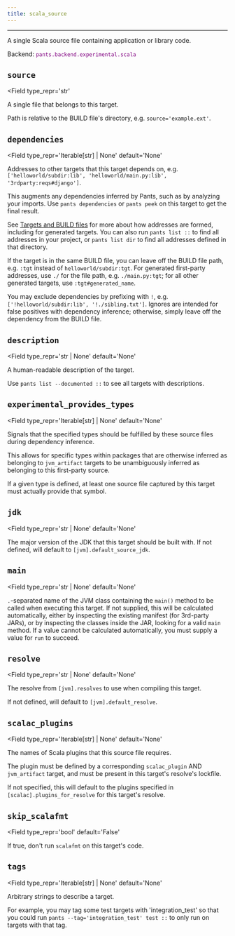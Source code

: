 ```yaml
---
title: scala_source
---
```



---

A single Scala source file containing application or library code.

Backend: <span style="color: purple"><code>pants.backend.experimental.scala</code></span>

## `source`

<Field
  type_repr='str'
>
A single file that belongs to this target.

Path is relative to the BUILD file's directory, e.g. `source='example.ext'`.
</Field>

## `dependencies`

<Field
  type_repr='Iterable[str] | None'
  default='None'
>
Addresses to other targets that this target depends on, e.g. `['helloworld/subdir:lib', 'helloworld/main.py:lib', '3rdparty:reqs#django']`.

This augments any dependencies inferred by Pants, such as by analyzing your imports. Use `pants dependencies` or `pants peek` on this target to get the final result.

See [Targets and BUILD files](doc:targets) for more about how addresses are formed, including for generated targets. You can also run `pants list ::` to find all addresses in your project, or `pants list dir` to find all addresses defined in that directory.

If the target is in the same BUILD file, you can leave off the BUILD file path, e.g. `:tgt` instead of `helloworld/subdir:tgt`. For generated first-party addresses, use `./` for the file path, e.g. `./main.py:tgt`; for all other generated targets, use `:tgt#generated_name`.

You may exclude dependencies by prefixing with `!`, e.g. `['!helloworld/subdir:lib', '!./sibling.txt']`. Ignores are intended for false positives with dependency inference; otherwise, simply leave off the dependency from the BUILD file.
</Field>

## `description`

<Field
  type_repr='str | None'
  default='None'
>
A human-readable description of the target.

Use `pants list --documented ::` to see all targets with descriptions.
</Field>

## `experimental_provides_types`

<Field
  type_repr='Iterable[str] | None'
  default='None'
>
Signals that the specified types should be fulfilled by these source files during dependency inference.

This allows for specific types within packages that are otherwise inferred as belonging to `jvm_artifact` targets to be unambiguously inferred as belonging to this first-party source.

If a given type is defined, at least one source file captured by this target must actually provide that symbol.
</Field>

## `jdk`

<Field
  type_repr='str | None'
  default='None'
>
The major version of the JDK that this target should be built with. If not defined, will default to `[jvm].default_source_jdk`.
</Field>

## `main`

<Field
  type_repr='str | None'
  default='None'
>
`.`-separated name of the JVM class containing the `main()` method to be called when executing this target. If not supplied, this will be calculated automatically, either by inspecting the existing manifest (for 3rd-party JARs), or by inspecting the classes inside the JAR, looking for a valid `main` method. If a value cannot be calculated automatically, you must supply a value for `run` to succeed.
</Field>

## `resolve`

<Field
  type_repr='str | None'
  default='None'
>
The resolve from `[jvm].resolves` to use when compiling this target.

If not defined, will default to `[jvm].default_resolve`.
</Field>

## `scalac_plugins`

<Field
  type_repr='Iterable[str] | None'
  default='None'
>
The names of Scala plugins that this source file requires.

The plugin must be defined by a corresponding `scalac_plugin` AND `jvm_artifact` target, and must be present in this target's resolve's lockfile.

If not specified, this will default to the plugins specified in `[scalac].plugins_for_resolve` for this target's resolve.
</Field>

## `skip_scalafmt`

<Field
  type_repr='bool'
  default='False'
>

If true, don't run `scalafmt` on this target's code.
</Field>

## `tags`

<Field
  type_repr='Iterable[str] | None'
  default='None'
>
Arbitrary strings to describe a target.

For example, you may tag some test targets with 'integration_test' so that you could run `pants --tag='integration_test' test ::` to only run on targets with that tag.

</Field>